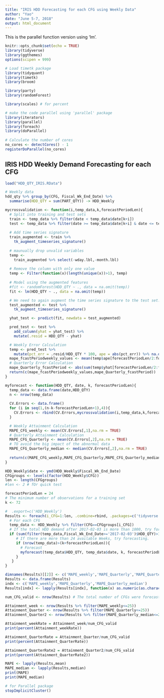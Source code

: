 ---
title: "IRIS HDD Forecasting for each CFG using Weekly Data"
author: "Yao"
date: "June 5-7, 2018"
output: html_document
---

This is the parallel function version using 'lm'.

```{r setup, include=FALSE}
knitr::opts_chunk$set(echo = TRUE)
library(tidyverse)
library(ggthemes)
options(scipen = 999)

# Load timetk package
library(tidyquant)
library(timetk)
library(broom)

library(party)
library(randomForest)

library(scales) # for percent

# make the code parallel using 'parallel' package
library(iterators)
library(parallel)
library(foreach)
library(doParallel)
 
# Calculate the number of cores
no_cores <- detectCores() - 1
registerDoParallel(no_cores)
```

## IRIS HDD Weekly Demand Forecasting for each CFG

```{r load the data}
load("HDD_QTY_IRIS.RData")

# Weekly data
hdd_qty %>% group_by(CFG, Fiscal_Wk_End_Date) %>%
  summarise(HDD_QTY = sum(PART_QTY)) -> HDD_Weekly
```

```{r Cross Validation Function}
mycrossvalidation <- function(i,temp_data,k,forecastPeriodLen){
  # Split into training and test sets
  train <- temp_data %>% filter(date < temp_data$date[k+i])
  test <- temp_data %>% filter(date >= temp_data$date[k+i] & date <= temp_data$date[k+i+forecastPeriodLen-1])
  
  # Add time series signature
  train_augmented <- train %>%
    tk_augment_timeseries_signature()
  
  # maunually drop unvalid variables
  temp <-
    train_augmented %>% select(-wday.lbl,-month.lbl)
  
  # Remove the column with only one value
  temp <- Filter(function(x)(length(unique(x))>1), temp)
  
  # Model using the augmented features
  #fit <- randomForest(HDD_QTY ~ ., data = na.omit(temp))
  fit <- lm(HDD_QTY ~ ., data = na.omit(temp))

  # We need to again augment the time series signature to the test set.
  test_augmented <- test %>%
    tk_augment_timeseries_signature()

  yhat_test <- predict(fit, newdata = test_augmented)

  pred_test <- test %>%
    add_column(yhat = yhat_test) %>%
    mutate(.resid = HDD_QTY - yhat)

  # Weekly Error Calculation
  temp <- pred_test %>%
    mutate(pct_err = .resid/HDD_QTY * 100, ape = abs(pct_err)) %>% na.omit()
  mape_fcastPeriodweekly_values <- mean(temp$ape[forecastPeriodLen/2:forecastPeriodLen],na.rm = TRUE)
  # Quarterly Error Calculation
  mape_Quarterly_fcastPeriod <- abs(sum(temp$yhat[forecastPeriodLen/2:forecastPeriodLen])-sum(temp$HDD_QTY[forecastPeriodLen/2:forecastPeriodLen]))/sum(temp$HDD_QTY[forecastPeriodLen/2:forecastPeriodLen]) * 100
  return(c(mape_fcastPeriodweekly_values,mape_Quarterly_fcastPeriod))
}
```


```{r Forecast Function}
myforecast <- function(HDD_QTY, date, k, forecastPeriodLen){
  temp_data <- data.frame(date,HDD_QTY)
  n <- nrow(temp_data)
  
  CV.Errors <- data.frame()
  for (i in seq(1,(n-k-forecastPeriodLen+1),4)){
    CV.Errors <- rbind(CV.Errors,mycrossvalidation(i,temp_data,k,forecastPeriodLen))
  }

  # Weekly Attainment Calculation
  MAPE_CFG_weekly <- mean(CV.Errors[,1],na.rm = TRUE)
  # Quarterly Attainment Calculation 
  MAPE_CFG_Quarterly <- mean(CV.Errors[,2],na.rm = TRUE)
  # TO avoid the big impact of the abnormal data
  MAPE_CFG_Quarterly_median <- median(CV.Errors[,2],na.rm = TRUE)
  
  return(c(MAPE_CFG_weekly,MAPE_CFG_Quarterly,MAPE_CFG_Quarterly_median))
}
```


```{r Run the fuctions parallel}
HDD_Weekly$date <- ymd(HDD_Weekly$Fiscal_Wk_End_Date)
CFGgroups <- levels(factor(HDD_Weekly$CFG))
len <- length(CFGgroups)
#len <- 2 # fOr quick test

forecastPeriodLen = 24
# The minimum number of observations for a training set
k <- 72 

#  .export=c('HDD_Weekly')
Results <- foreach(i_CFG=1:len, .combine=rbind, .packages=c('tidyverse','timetk','tidyquant','broom','randomForest')) %dopar% {
  # For each CFG
  temp_data <- HDD_Weekly %>% filter(CFG==CFGgroups[i_CFG])
  # If the total HDD demand after 2017-02-03 is more than 1000, try forecasting.
  if (sum(filter(temp_data,Fiscal_Wk_End_Date>='2017-02-03')$HDD_QTY)>1000){
     # If there are more than 24 available Weeks, try forecasting.
     if (nrow(temp_data)>(k+forecastPeriodLen)){
       # Forecast
       myforecast(temp_data$HDD_QTY, temp_data$date, k, forecastPeriodLen)
     }
   }
}

dimnames(Results)[[2]] <- c('MAPE_weekly','MAPE_Quarterly','MAPE_Quarterly_median')
Results <- data.frame(Results)
indx <- c('MAPE_weekly','MAPE_Quarterly','MAPE_Quarterly_median')
Results[indx] <- lapply(Results[indx], function(x) as.numeric(as.character(x)))

num_CFG_valid <- nrow(Results) # The total number of CFGs were forecasted.

Attainment_week <- nrow(Results %>% filter(MAPE_weekly<=25))
Attainment_Quarter <- nrow(Results %>% filter(MAPE_Quarterly<=25))
Attainment_Quarter2 <- nrow(Results %>% filter(MAPE_Quarterly_median<=25))

Attainment_weekRate = Attainment_week/num_CFG_valid
print(percent(Attainment_weekRate))

Attainment_QuarterRate = Attainment_Quarter/num_CFG_valid
print(percent(Attainment_QuarterRate))

Attainment_QuarterRate2 = Attainment_Quarter2/num_CFG_valid
print(percent(Attainment_QuarterRate2))

MAPE <- lapply(Results,mean)
MAPE_median <- lapply(Results,median)
print(MAPE)
print(MAPE_median)
```

```{r close the clusters}
# for Parallel package
stopImplicitCluster()
```

